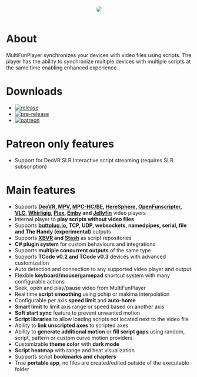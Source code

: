 <div align="center">
    <img src="https://raw.githubusercontent.com/Yoooi0/MultiFunPlayer/master/Assets/screenshot.png" style="border-radius: 8px"/>
</div>

<br/>

# About

MultiFunPlayer synchronizes your devices with video files using scripts. The player has the ability to synchronize multiple devices with multiple scripts at the same time enabling enhanced experience.

# Downloads

* [![release](https://img.shields.io/github/v/release/Yoooi0/MultiFunPlayer?logo=github&label=latest%20release&labelColor=blue&color=blue)](https://github.com/Yoooi0/MultiFunPlayer/releases/latest)
* [![pre-release](https://img.shields.io/github/actions/workflow/status/Yoooi0/MultiFunPlayer/ci.yml?logo=github&labelColor=green&color=green&label=latest%20pre-release)](https://github.com/Yoooi0/MultiFunPlayer/actions)
* [![patreon](https://img.shields.io/badge/patreon-orange?logo=patreon)](https://www.patreon.com/yoooi)

# Patreon only features

* Support for DeoVR SLR Interactive script streaming (requires SLR subscription)

# Main features

* Supports **[DeoVR](https://deovr.com/), [MPV](https://mpv.io/), [MPC-HC/BE](https://github.com/clsid2/mpc-hc), [HereSphere](https://store.steampowered.com/app/1234730/HereSphere/), [OpenFunscripter](https://github.com/OpenFunscripter/OFS), [VLC](https://videolan.org/vlc/), [Whirligig](http://whirligig.xyz/), [Plex](https://plex.tv), [Emby](https://emby.media/) and [Jellyfin](https://jellyfin.org/)** video players
* Internal player to **play scripts without video files** 
* Supports **[buttplug.io](https://buttplug.io), TCP, UDP, websockets, namedpipes, serial, file and The Handy (experimental)** outputs
* Supports **[XBVR](https://github.com/xbapps/xbvr) and [Stash](https://github.com/stashapp/stash)** as script repositories
* **C# plugin system** for custom behaviours and integrations
* Supports **multiple concurrent outputs** of the same type
* Supports **TCode v0.2 and TCode v0.3** devices with advanced customization
* Auto detection and connection to any supported video player and output
* Flexible **keyboard/mouse/gamepad** shortcut system with many configurable actions
* Seek, open and play/pause video from MultiFunPlayer
* Real time **script smoothing** using pchip or makima interpolation
* Configurable per axis **speed limit** and **auto-home**
* **Smart limit** to limit axis range or speed based on another axis
* **Soft start sync** feature to prevent unwanted motion
* **Script libraries** to allow loading scripts not located next to the video file
* Ability to **link unscripted axes** to scripted axes
* Ability to **generate additional motion** or **fill script gaps** using random, script, pattern or custom curve motion providers
* Customizable **theme color** with **dark mode**
* **Script heatmap** with range and heat visualization
* Supports script **bookmarks and chapters**
* True **portable app**, no files are created/edited outside of the executable folder